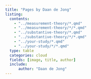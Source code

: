 ```yaml
---
title: "Pages by Daan de Jong"
listing:
  contents:
    - "../measurement-theory/*.qmd"
    - "../measurement-theory/*/*.qmd"
    - "../substantive-theory/*.qmd"
    - "../substantive-theory/*/*.qmd"
    - "../your-study/*.qmd"
    - "../your-study/*/*.qmd"
  type: table
  categories: cloud
  fields: [image, title, author]
  include:
      author: "Daan de Jong"
---
```

